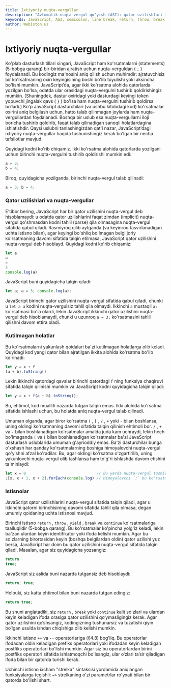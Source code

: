 ```yaml
---
title: Ixtiyoriy nuqta-vergullar
description: "Avtomatik nuqta‑vergul qo‘yish (ASI): qator uzilishlari talqini, himoyalovchi `;` ishlatish, `return/throw/break/continue` istisnolari, `++/--` va strelkali funksiyalar bilan nozik holatlar."
keywords: JavaScript, ASI, semicolon, line break, return, throw, break, continue, ++, --, arrow function, pitfalls
author: Webiston.uz
---
```

# Ixtiyoriy nuqta-vergullar

Ko'plab dasturlash tillari singari, JavaScript ham ko'rsatmalarni (statements) (5-bobga qarang) bir-biridan ajratish uchun nuqta-verguldan ( `;` ) foydalanadi. Bu kodingiz ma'nosini aniq qilish uchun muhimdir: ajratuvchisiz bir ko'rsatmaning oxiri keyingisining boshi bo'lib tuyulishi yoki aksincha bo'lishi mumkin. JavaScript’da, agar ikki ko'rsatma alohida qatorlarda yozilgan bo'lsa, odatda ular orasidagi nuqta-vergulni tushirib qoldirishingiz mumkin. (Shuningdek, dastur oxiridagi yoki dasturdagi keyingi token yopuvchi jingalak qavs ( `}` ) bo'lsa ham nuqta-vergulni tushirib qoldirsa bo‘ladi.) Ko'p JavaScript dasturchilari (va ushbu kitobdagi kod) ko'rsatmalar oxirini aniq belgilash uchun, hatto talab qilinmagan joylarda ham nuqta-vergullardan foydalanadi. Boshqa bir uslub esa nuqta-vergullarni iloji boricha tushirib qoldirib, faqat talab qilinadigan sanoqli holatlardagina ishlatishdir. Qaysi uslubni tanlashingizdan qat'i nazar, JavaScript’dagi ixtiyoriy nuqta-vergullar haqida tushunishingiz kerak bo'lgan bir necha tafsilotlar mavjud.

Quyidagi kodni ko'rib chiqamiz. Ikki ko'rsatma alohida qatorlarda yozilgani uchun birinchi nuqta-vergulni tushirib qoldirishi mumkin edi:

```js
a = 3;
b = 4;
```

Biroq, quyidagicha yozilganda, birinchi nuqta-vergul talab qilinadi:

```js
a = 3; b = 4;
```

### Qator uzilishlari va nuqta-vergullar

E'tibor bering, JavaScript har bir qator uzilishini nuqta-vergul deb hisoblamaydi: u odatda qator uzilishlarini faqat zimdan (implicit) nuqta-vergul qo'shmasdan kodni tahlil (parse) qila olmasagina nuqta-vergul sifatida qabul qiladi. Rasmiyroq qilib aytganda (va keyinroq tasvirlanadigan uchta istisno bilan), agar keyingi bo'shliq bo'lmagan belgi joriy ko'rsatmaning davomi sifatida talqin etilmasa, JavaScript qator uzilishini nuqta-vergul deb hisoblayd. Quyidagi kodni ko'rib chiqamiz:

```js
let a
a
=
3
console.log(a)
```

JavaScript buni quyidagicha talqin qiladi:

```js
let a; a = 3; console.log(a);
```

JavaScript birinchi qator uzilishini nuqta-vergul sifatida qabul qiladi, chunki u `let a a` kodini nuqta-vergulsiz tahlil qila olmaydi. Ikkinchi `a` mustaqil `a;` ko'rsatmasi bo'la olardi, lekin JavaScript ikkinchi qator uzilishini nuqta-vergul deb hisoblamaydi, chunki u uzunroq `a = 3;` ko'rsatmasini tahlil qilishni davom ettira oladi.

### Kutilmagan holatlar

Bu ko'rsatmalarni yakunlash qoidalari ba'zi kutilmagan holatlarga olib keladi. Quyidagi kod yangi qator bilan ajratilgan ikkita alohida ko'rsatma bo'lib ko'rinadi:

```js
let y = x + f
(a + b).toString()
```

Lekin ikkinchi qatordagi qavslar birinchi qatordagi `f` ning funksiya chaqiruvi sifatida talqin qilinishi mumkin va JavaScript kodni quyidagicha talqin qiladi:

```js
let y = x + f(a + b).toString();
```

Bu, ehtimol, kod muallifi nazarda tutgan talqin emas. Ikki alohida ko'rsatma sifatida ishlashi uchun, bu holatda aniq nuqta-vergul talab qilinadi.

Umuman olganda, agar biror ko'rsatma `(` , `[` , `/` , `+` yoki `-` bilan boshlansa, uning oldingi ko'rsatmaning davomi sifatida talqin qilinish ehtimoli bor. `/` , `+` va `-` bilan boshlanadigan ko'rsatmalar amalda juda kam uchraydi, lekin hech bo'lmaganda `(` va `[` bilan boshlanadigan ko'rsatmalar ba'zi JavaScript dasturlash uslublarida umuman g'ayrioddiy emas. Ba'zi dasturchilar bunga o'xshash har qanday ko'rsatmalarning boshiga himoyalovchi nuqta-vergul qo'yishni afzal ko'radilar. Bu, agar oldingi ko'rsatma o'zgartirilib, uning yakunlovchi nuqta-vergul olib tashlansa ham to'g'ri ishlashda davom etishini ta'minlaydi:

```js
let x = 0                               // Bu yerda nuqta-vergul tushirib qoldirilgan
;[x, x + 1, x + 2].forEach(console.log) // Himoyalovchi `;` bu ko'rsatmaning alohida turishini ta'minlaydi
```

### Istisnolar

JavaScript qator uzilishlarini nuqta-vergul sifatida talqin qiladi, agar u ikkinchi qatorni birinchisining davomi sifatida tahlil qila olmasa, degan umumiy qoidaning uchta istisnosi mavjud.

Birinchi istisno `return` , `throw` , `yield` , `break` va `continue` ko'rsatmalariga taalluqlidir (5-bobga qarang). Bu ko'rsatmalar ko'pincha yolg'iz keladi, lekin ba'zan ulardan keyin identifikator yoki ifoda kelishi mumkin. Agar bu so'zlarning birortasidan keyin (boshqa belgilardan oldin) qator uzilishi yuz bersa, JavaScript har doim bu qator uzilishini nuqta-vergul sifatida talqin qiladi. Masalan, agar siz quyidagicha yozsangiz:

```js
return
true;
```

JavaScript siz aslida buni nazarda tutgansiz deb hisoblaydi:

```js
return; true;
```

Holbuki, siz katta ehtimol bilan buni nazarda tutgan edingiz:

```js
return true;
```

Bu shuni anglatadiki, siz `return` , `break` yoki `continue` kalit so'zlari va ulardan keyin keladigan ifoda orasiga qator uzilishini qo‘ymasligingiz kerak. Agar qator uzilishini qo‘shsangiz, kodingizning tushunarsiz va tuzatishi qiyin bo‘lgan usulda ishdan chiqishiga olib kelishi mumkin.

Ikkinchi istisno `++` va `--` operatorlariga (§4.8) bog'liq. Bu operatorlar ifodadan oldin keladigan prefiks operatorlari yoki ifodadan keyin keladigan postfiks operatorlari bo'lishi mumkin. Agar siz bu operatorlardan birini postfiks operatori sifatida ishlatmoqchi bo'lsangiz, ular o‘zlari ta’sir qiladigan ifoda bilan bir qatorda turishi kerak.

Uchinchi istisno ixcham "strelka" sintaksisi yordamida aniqlangan funksiyalarga tegishli: `=>` strelkaning o'zi parametrlar ro'yxati bilan bir qatorda bo'lishi shart.
